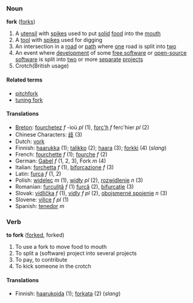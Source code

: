 === Noun ===
'''fork''' ([[forks]])

#A [[utensil]] with [[spike]]s used to put [[solid]] [[food]] into the [[mouth]]
#A [[tool]] with [[spike]]s used for digging
#An intersection in a [[road]] or [[path]] where [[one]] road is split into [[two]]
#An event where [[development]] of some [[free software]] or [[open source|open-source]] [[software]] is split into [[two]] or more [[separate]] [[project]]s
#Crotch(British usage)

==== Related terms ====
*[[pitchfork]]
*[[tuning fork]]

==== Translations ====
*[[Breton]]: [[fourchetez]]  ''f'' -ioù ''pl'' (1), [[forc'h]] ''f'' ferc'hier ''pl'' (2)
*Chinese Characters: [[歧]] (3)
*Dutch: [[vork]]
*Finnish: [[haarukka]] (1); [[talikko]] (2); [[haara]] (3); [[forkki]] (4) (''slang'')
*French: [[fourchette]] ''f'' (1); [[fourche]] ''f'' (2)
*German: [[Gabel]] ''f'' (1, 2, 3), Fork ''m'' (4)
*Italian: [[forchetta]] ''f'' (1), [[biforcazione]] ''f'' (3)
*Latin: [[furca]] ''f'' (1, 2)
*Polish: [[widelec]] ''m'' (1), [[widły]] ''pl'' (2), [[rozwidlenie]] ''n'' (3) 
*Romanian: [[furculiţă]] ''f'' (1) [[furcă]] (2), [[bifurcaţie]] (3)
*Slovak: [[vidlička]] ''f'' (1), [[vidly]] ''f pl'' (2), [[obojsmerné spojenie]] ''n'' (3)
*Slovene: [[vilice]] ''f pl'' (1)
*Spanish: [[tenedor]] ''m''

=== Verb ===
'''to fork''' ([[forked]], forked)

#To use a fork to move food to mouth
#To split a (software) project into several projects
# To pay, to contribute
#To kick someone in the crotch

==== Translations ====
*Finnish: [[haarukoida]] (1); [[forkata]] (2) (''slang'')